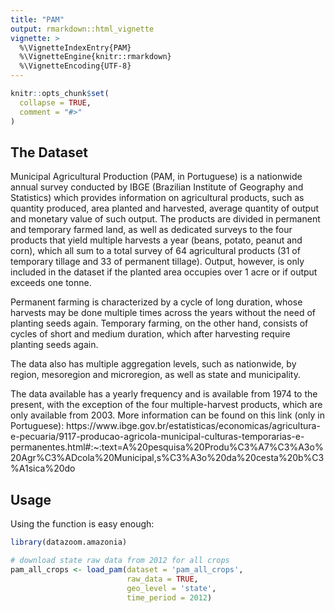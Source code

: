 ---
title: "PAM"
output: rmarkdown::html_vignette
vignette: >
  %\VignetteIndexEntry{PAM}
  %\VignetteEngine{knitr::rmarkdown}
  %\VignetteEncoding{UTF-8}
---

```{r, include = FALSE}
knitr::opts_chunk$set(
  collapse = TRUE,
  comment = "#>"
)
```

## The Dataset

Municipal Agricultural Production (PAM, in Portuguese) is a nationwide annual survey conducted by IBGE (Brazilian Institute of Geography and Statistics) which provides information on agricultural products, such as quantity produced, area planted and harvested, average quantity of output and monetary value of such output. The products are divided in permanent and temporary farmed land, as well as dedicated surveys to the four products that yield multiple harvests a year (beans, potato, peanut and corn), which all sum to a total survey of 64 agricultural products (31 of temporary tillage and 33 of permanent tillage). Output, however, is only included in the dataset if the planted area occupies over 1 acre or if output exceeds one tonne. 

Permanent farming is characterized by a cycle of long duration, whose harvests may be done multiple times across the years without the need of planting seeds again. Temporary farming, on the other hand, consists of cycles of short and medium duration, which after harvesting require planting seeds again.

The data also has multiple aggregation levels, such as nationwide, by region, mesoregion and microregion, as well as state and municipality. 

The data available has a yearly frequency and is available from 1974 to the present, with the exception of the four multiple-harvest products, which are only available from 2003. More information can be found on this link (only in Portuguese): https://www.ibge.gov.br/estatisticas/economicas/agricultura-e-pecuaria/9117-producao-agricola-municipal-culturas-temporarias-e-permanentes.html#:~:text=A%20pesquisa%20Produ%C3%A7%C3%A3o%20Agr%C3%ADcola%20Municipal,s%C3%A3o%20da%20cesta%20b%C3%A1sica%20do 

## Usage

<!-- The package contains of three function: \code{load_pam_permanent}, \code{load_pam_temporary} and \code{load_pam_main} which extract data from the API of the IBGE database website. The first one extracts the data from products of permanent tillage, the second one from products of temporary tillage and the last one encompasses specifically the four products that yield multiple harvests per year (corn, potato, bean and peanut). All of them allow the user to input the years he would like the data to encompass, the geographical aggregation level desired, as well as choosing the language of the data (currently only Portuguese and English are supported). These functions also offer the option to output the data in the long format, in which separate tables are created for each variable and each product becomes a column (whereas previously both were lines of one single larger data frame). -->

<!-- The output is a data frame containing data for the territorial level chosen, the name of such geographic level, the year of the data, the variable in question, the unit of measurement and the value. Each column has a corresponding column containing the numerical code of the specific value, with the exception of the Value column, which is already numeric. If the long format is selected, the output becomes a list of data frames, one for each one of the variables. -->

Using the function is easy enough:

```{r eval = FALSE}
library(datazoom.amazonia)

# download state raw data from 2012 for all crops
pam_all_crops <- load_pam(dataset = 'pam_all_crops',
                          raw_data = TRUE,
                          geo_level = 'state',
                          time_period = 2012)

```
